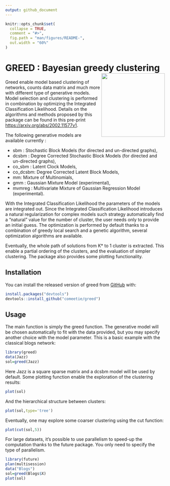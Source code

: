 ```yaml
---
output: github_document
---
```


<!-- README.md is generated from README.Rmd. Please edit that file -->

```r
knitr::opts_chunk$set(
  collapse = TRUE,
  comment = "#>",
  fig.path = "man/figures/README-",
  out.width = "60%"
)
```




# GREED : Bayesian greedy clustering <img src="./inst/exdata/greed.png" width=200 align="right" />
<!-- badges: start -->
<!-- badges: end -->
Greed enable model based clustering of networks, counts data matrix and much more with different type of generative models. Model selection and clustering is performed in combination by optimizing the Integrated Classification Likelihood. Details on the algorithms and methods proposed by this package can be found in this pre-print [https://arxiv.org/abs/2002.11577v1](https://arxiv.org/abs/2002.11577v1).

The following generative models are available currently : 

* sbm : Stochastic Block Models (for directed and un-directed graphs), 
* dcsbm : Degree Corrected Stochastic Block Models (for directed and un-directed graphs),
* co_sbm : Latent Clock Models,
* co_dcsbm: Degree Corrected Latent Block Models,
* mm: Mixture of Multinomials, 
* gmm : Gaussian Mixture Model (experimental),
* mvmreg : Multivariate Mixture of Gaussian Regression Model (experimental).


With the Integrated Classification Likelihood the parameters of the models are integrated out. Since the Integrated Classification Likelihood introduces a natural regularization for complex models such strategy automatically find a "natural" value for the number of cluster, the user needs only to provide an initial guess. The optimization is performed by default thanks to a combination of greedy local search and a genetic algorithm, several optimization algorithms are available.

Eventually, the whole path of solutions from K* to 1 cluster is extracted. This enable a partial ordering of the clusters, and the evaluation of simpler clustering. The package also provides some plotting functionality.


## Installation

You can install the released version of greed from [GitHub](https://github.com/) with:

``` r
install.packages("devtools")
devtools::install_github("comeetie/greed")
```

## Usage

The main function is simply the greed function. The generative model will be chosen automatically to fit with the data provided, but you may specify another choice with the model parameter. This is a basic example with the classical blogs network:

```r
library(greed)
data(Jazz)
sol=greed(Jazz)
```

Here Jazz is a square sparse matrix and a dcsbm model will be used by default. Some plotting function enable the exploration of the clustering results:
```r
plot(sol)
```

And the hierarchical structure between clusters:
```r
plot(sol,type='tree')
```

Eventually, one may explore some coarser clustering using the cut function:
```r
plot(cut(sol,5))
```

For large datasets, it's possible to use parallelism to speed-up the computation thanks to the future package. You only need to specify the type of parallelism.
```r
library(future)
plan(multisession)
data("Blogs")
sol=greed(Blogs$X)
plot(sol)
```


